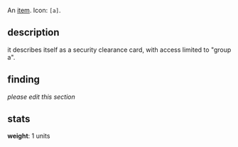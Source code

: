 {{FixTitle}}
An [[items|item]]. Icon: <code><nowiki>[a]</nowiki></code>.

== description ==

it describes itself as a security clearance card, with access limited to "group a".

== finding ==

''please edit this section''

== stats ==

'''weight''': 1 units